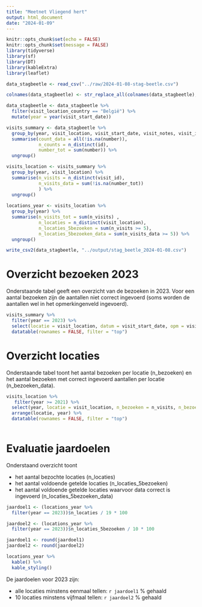 ```yaml
---
title: "Meetnet Vliegend hert"
output: html_document
date: "2024-01-09"
---
```


```r
knitr::opts_chunk$set(echo = FALSE)
knitr::opts_chunk$set(message = FALSE)
library(tidyverse)
library(sf)
library(DT)
library(kableExtra)
library(leaflet)

```

```r
data_stagbeetle <- read_csv("../raw/2024-01-08-stag-beetle.csv")

colnames(data_stagbeetle) <- str_replace_all(colnames(data_stagbeetle), " ", "_")

data_stagbeetle <- data_stagbeetle %>%
  filter(visit_location_country == "België") %>%
  mutate(year = year(visit_start_date))

visits_summary <- data_stagbeetle %>%
  group_by(year, visit_location, visit_start_date, visit_notes, visit_id) %>%
  summarise(count_data = all(!is.na(number)),
            n_counts = n_distinct(id),
            number_tot = sum(number)) %>%
  ungroup()

visits_location <- visits_summary %>%
  group_by(year, visit_location) %>%
  summarise(n_visits = n_distinct(visit_id),
            n_visits_data = sum(!is.na(number_tot))
            ) %>%
  ungroup()
  
locations_year <- visits_location %>%
  group_by(year) %>%
  summarise(n_visits_tot = sum(n_visits) ,
            n_locaties = n_distinct(visit_location),
            n_locaties_5bezoeken = sum(n_visits >= 5),
            n_locaties_5bezoeken_data = sum(n_visits_data >= 5)) %>%
  ungroup()

write_csv2(data_stagbeetle, "../output/stag_beetle_2024-01-08.csv")

```




# Overzicht bezoeken 2023

Onderstaande tabel geeft een overzicht van de bezoeken in 2023.
Voor een aantal bezoeken zijn de aantallen niet correct ingevoerd (soms worden de aantallen wel in het opmerkingenveld ingevoerd).

```r
visits_summary %>%
  filter(year == 2023) %>%
  select(locatie = visit_location, datum = visit_start_date, opm = visit_notes, aantallen_ingevoerd = count_data, aantal_tot = number_tot) %>%
  datatable(rownames = FALSE, filter = "top")
```

# Overzicht locaties

Onderstaande tabel toont het aantal bezoeken per locatie (n_bezoeken) en het aantal bezoeken met correct ingevoerd aantallen per locatie (n_bezoeken_data).

```r
visits_location %>%
   filter(year >= 2021) %>%
  select(year, locatie = visit_location, n_bezoeken = n_visits, n_bezoeken_data = n_visits_data) %>%
  arrange(locatie, year) %>%
  datatable(rownames = FALSE, filter = "top") 
  
```

# Evaluatie jaardoelen

Onderstaand overzicht toont

+ het aantal bezochte locaties (n_locaties)
+ het aantal voldoende getelde locaties (n_locaties_5bezoeken)
+ het aantal voldoende getelde locaties waarvoor data correct is ingevoerd (n_locaties_5bezoeken_data)

```r
jaardoel1 <- (locations_year %>%
  filter(year == 2023))$n_locaties / 19 * 100 

jaardoel2 <- (locations_year %>%
  filter(year == 2023))$n_locaties_5bezoeken / 10 * 100 

jaardoel1 <- round(jaardoel1)
jaardoel2 <- round(jaardoel2)

locations_year %>%
  kable() %>%
  kable_styling()
```

De jaardoelen voor 2023 zijn:

+ alle locaties minstens eenmaal tellen: `r jaardoel1` % gehaald
+ 10 locaties minstens vijfmaal tellen: `r jaardoel2` % gehaald



